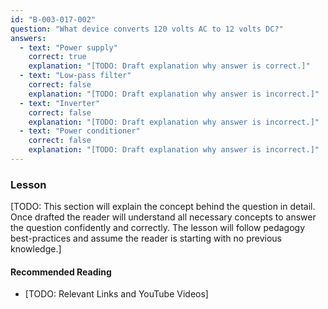 ```yaml
---
id: "B-003-017-002"
question: "What device converts 120 volts AC to 12 volts DC?"
answers:
  - text: "Power supply"
    correct: true
    explanation: "[TODO: Draft explanation why answer is correct.]"
  - text: "Low-pass filter"
    correct: false
    explanation: "[TODO: Draft explanation why answer is incorrect.]"
  - text: "Inverter"
    correct: false
    explanation: "[TODO: Draft explanation why answer is incorrect.]"
  - text: "Power conditioner"
    correct: false
    explanation: "[TODO: Draft explanation why answer is incorrect.]"
---
```


### Lesson

[TODO: This section will explain the concept behind the question in detail. Once drafted the reader will understand all necessary concepts to answer the question confidently and correctly. The lesson will follow pedagogy best-practices and assume the reader is starting with no previous knowledge.]

#### Recommended Reading

- [TODO: Relevant Links and YouTube Videos]
